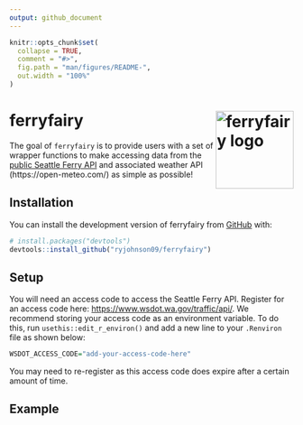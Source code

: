 ```yaml
---
output: github_document
---
```


<!-- README.md is generated from README.Rmd. Please edit that file -->

```r
knitr::opts_chunk$set(
  collapse = TRUE,
  comment = "#>",
  fig.path = "man/figures/README-",
  out.width = "100%"
)
```

# ferryfairy <img src="man/figures/logo.png" align="right" height="138" alt="ferryfairy logo">

The goal of `ferryfairy` is to provide users with a set of wrapper functions to make accessing data from the [public Seattle Ferry API](https://wsdot.wa.gov/Ferries/API/Vessels/rest/help) and associated weather API (https://open-meteo.com/) as simple as possible!

## Installation

You can install the development version of ferryfairy from [GitHub](https://github.com/ryjohnson09/ferryfairy) with:

``` r
# install.packages("devtools")
devtools::install_github("ryjohnson09/ferryfairy")
```

## Setup

You will need an access code to access the Seattle Ferry API. Register for an access code here: <https://www.wsdot.wa.gov/traffic/api/>. We recommend storing your access code as an environment variable. To do this, run `usethis::edit_r_environ()` and add a new line to your `.Renviron` file as shown below:

```r
WSDOT_ACCESS_CODE="add-your-access-code-here"
```

You may need to re-register as this access code does expire after a certain amount of time.

## Example


